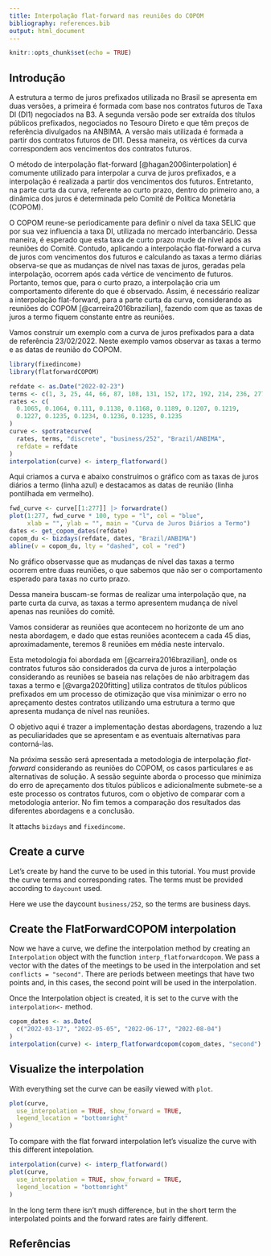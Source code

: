 ```yaml
---
title: Interpolação flat-forward nas reuniões do COPOM
bibliography: references.bib
output: html_document
---
```


```r
knitr::opts_chunk$set(echo = TRUE)
```

## Introdução

A estrutura a termo de juros prefixados utilizada no Brasil se apresenta em
duas versões, a primeira é formada com base nos contratos futuros de Taxa DI
(DI1) negociados na B3.
A segunda versão pode ser extraída dos títulos públicos prefixados, negociados
no Tesouro Direto e que têm preços de referência divulgados na ANBIMA.
A versão mais utilizada é formada a partir dos contratos futuros de DI1.
Dessa maneira, os vértices da curva correspondem aos vencimentos dos contratos
futuros.

O método de interpolação flat-forward [@hagan2006interpolation] é comumente
utilizado para interpolar a curva de juros prefixados, e a interpolação é
realizada a partir dos vencimentos dos futuros.
Entretanto, na parte curta da curva, referente ao curto prazo, dentro do
primeiro ano, a dinâmica dos juros é determinada pelo Comitê de Política
Monetária (COPOM).

O COPOM reune-se periodicamente para definir o nível da taxa SELIC que por sua
vez influencia a taxa DI, utilizada no mercado interbancário.
Dessa maneira, é esperado que esta taxa de curto prazo mude de nível após as
reuniões do Comitê.
Contudo, aplicando a interpolação flat-forward a curva de juros com vencimentos
dos futuros e calculando as taxas a termo diárias observa-se que as mudanças
de nível nas taxas de juros, geradas pela interpolação,
ocorrem após cada vértice de vencimento de futuros.
Portanto, temos que, para o curto prazo, a interpolação cria um comportamento
diferente do que é observado.
Assim, é necessário realizar a interpolação flat-forward, para a parte curta
da curva, considerando as reuniões do COPOM [@carreira2016brazilian],
fazendo com que as taxas de juros a termo fiquem constante entre as reuniões.

Vamos construir um exemplo com a curva de juros prefixados para a data de
referência 23/02/2022.
Neste exemplo vamos observar as taxas a termo e as datas de reunião do COPOM.

```r
library(fixedincome)
library(flatforwardCOPOM)

refdate <- as.Date("2022-02-23")
terms <- c(1, 3, 25, 44, 66, 87, 108, 131, 152, 172, 192, 214, 236, 277)
rates <- c(
  0.1065, 0.1064, 0.111, 0.1138, 0.1168, 0.1189, 0.1207, 0.1219,
  0.1227, 0.1235, 0.1234, 0.1236, 0.1235, 0.1235
)
curve <- spotratecurve(
  rates, terms, "discrete", "business/252", "Brazil/ANBIMA",
  refdate = refdate
)
interpolation(curve) <- interp_flatforward()
```

Aqui criamos a curva e abaixo construímos o gráfico com as taxas de juros
diários a termo (linha azul) e destacamos as datas de reunião (linha pontilhada
em vermelho).

```r
fwd_curve <- curve[[1:277]] |> forwardrate()
plot(1:277, fwd_curve * 100, type = "l", col = "blue",
     xlab = "", ylab = "", main = "Curva de Juros Diários a Termo")
dates <- get_copom_dates(refdate)
copom_du <- bizdays(refdate, dates, "Brazil/ANBIMA")
abline(v = copom_du, lty = "dashed", col = "red")
```

No gráfico observasse que as mudanças de nível das taxas a termo ocorrem entre
duas reuniões, o que sabemos que não ser o comportamento esperado para taxas no
curto prazo.

Dessa maneira buscam-se formas de realizar uma interpolação que, na parte curta
da curva, as taxas a termo apresentem mudança de nível apenas nas reuniões do
comitê.

Vamos considerar as reuniões que acontecem no horizonte de um
ano nesta abordagem, e dado que estas reuniões acontecem a cada 45 dias,
aproximadamente, teremos 8 reuniões em média neste intervalo.

Esta metodologia foi abordada em [@carreira2016brazilian], onde os contratos
futuros são considerados da curva de juros a interpolação considerando as
reuniões se baseia nas relações de não arbitragem das taxas a termo e
[@varga2020fitting] utiliza contratos de
títulos públicos prefixados em um processo de otimização que
visa minimizar o erro no apreçamento destes contratos utilizando uma estrutura
a termo que apresenta mudança de nível nas reuniões.

O objetivo aqui é trazer a implementação destas abordagens, trazendo a luz as
peculiaridades que se apresentam e as eventuais alternativas para contorná-las.

Na próxima sessão será apresentada a metodologia de interpolação *flat-forward*
considerando as reuniões do COPOM, os casos particulares e as alternativas de
solução.
A sessão seguinte aborda o processo que minimiza do erro de apreçamento dos
títulos públicos e adicionalmente submete-se a este processo os contratos
futuros, com o objetivo de comparar com a metodologia anterior.
No fim temos a comparação dos resultados das diferentes abordagens e a
conclusão.

It attachs `bizdays` and `fixedincome`.

## Create a curve

Let's create by hand the curve to be used in this tutorial.
You must provide the curve terms and corresponding rates.
The terms must be provided according to `daycount` used.

Here we use the daycount `business/252`, so the terms are business days.

## Create the FlatForwardCOPOM interpolation

Now we have a curve, we define the interpolation method by creating an
`Interpolation` object with the function `interp_flatforwardcopom`.
We pass a vector with the dates of the meetings
to be used in the interpolation and set `conflicts = "second"`.
There are periods between meetings that have two points and, in this cases,
the second point will be used in the interpolation.

Once the Interpolation object is created, it is set to the curve with
the `interpolation<-` method.

```r
copom_dates <- as.Date(
  c("2022-03-17", "2022-05-05", "2022-06-17", "2022-08-04")
)
interpolation(curve) <- interp_flatforwardcopom(copom_dates, "second")
```

## Visualize the interpolation

With everything set the curve can be easily viewed with `plot`.

```r
plot(curve,
  use_interpolation = TRUE, show_forward = TRUE,
  legend_location = "bottomright"
)
```

To compare with the flat forward interpolation let's visualize the curve with 
this different intepolation.

```r
interpolation(curve) <- interp_flatforward()
plot(curve,
  use_interpolation = TRUE, show_forward = TRUE,
  legend_location = "bottomright"
)
```

In the long term there isn't mush difference, but in the short term the
interpolated points and the forward rates are fairly different.

## Referências